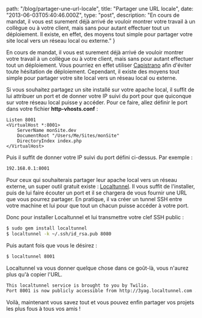 
  path: "/blog/partager-une-url-locale",
  title: "Partager une URL locale",
  date: "2013-06-03T05:40:46.000Z",
  type: "post",
  description: "En cours de mandat, il vous est surement déjà arrivé de vouloir montrer votre travail à un collègue ou à votre client, mais sans pour autant effectuer tout un déploiement. Il existe, en effet, des moyens tout simple pour partager votre site local vers un réseau local ou externe."
}

En cours de mandat, il vous est surement déjà arrivé de vouloir montrer votre travail à un collègue ou à votre client, mais sans pour autant effectuer tout un déploiement. Vous pourriez en effet utiliser [Capistrano](http://www.yago.io/blog/capistrano) afin d'éviter toute hésitation de déploiement. Cependant, il existe des moyens tout simple pour partager votre site local vers un réseau local ou externe.

Si vous souhaitez partagez un site installé sur votre apache local, il suffit de lui attribuer un port et de donner votre IP suivi du port pour que quiconque sur votre réseau local puisse y accéder. Pour ce faire, allez définir le port dans votre fichier **http-vhosts.conf** :

```apacheconf
Listen 8001
<VirtualHost *:8001>
    ServerName monSite.dev
    DocumentRoot "/Users/Me/Sites/monSite"
    DirectoryIndex index.php
</VirtualHost>
```

Puis il suffit de donner votre IP suivi du port défini ci-dessus. Par exemple :
```bash
192.168.0.1:8001
```

Pour ceux qui souhaiterais partager leur apache local vers un réseau externe, un super outil gratuit existe : [Localtunnel](http://progrium.com/localtunnel/). Il vous suffit de l'installer, puis de lui faire écouter un port et il se chargera de vous fournir une URL que vous pourrez partager. En pratique, il va créer un tunnel SSH entre votre machine et lui pour que tout un chacun puisse accéder à votre port.

Donc pour installer Localtunnel et lui transmettre votre clef SSH public :
```bash
$ sudo gem install localtunnel
$ localtunnel -k ~/.ssh/id_rsa.pub 8080
```

Puis autant fois que vous le désirez :
```bash
$ localtunnel 8001
```

Localtunnel va vous donner quelque chose dans ce goût-là, vous n'aurez plus qu'à copier l'URL.
```bash
This localtunnel service is brought to you by Twilio.
Port 8001 is now publicly accessible from http://3yag.localtunnel.com ...
```

Voilà, maintenant vous savez tout et vous pouvez enfin partager vos projets les plus fous à tous vos amis !
